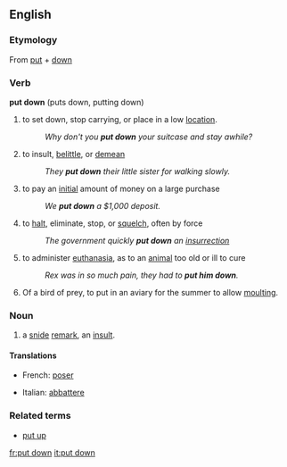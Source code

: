 {{see|put-down}}

==English==

===Etymology===
From [[put]] + [[down]]

===Verb===
'''put down''' (puts down, putting down)

# to set down, stop carrying, or place in a low [[location]].
#: ''Why don't you '''put down''' your suitcase and stay awhile?''
# {{idiom}} to insult, [[belittle]], or [[demean]]
#: ''They '''put down''' their little sister for walking slowly.''
# to pay an [[initial]] amount of money on a large purchase
#: ''We '''put down''' a $1,000 deposit.''
# to [[halt]], eliminate, stop, or [[squelch]], often by force
#: ''The government quickly '''put down''' an [[insurrection]]''
# {{euphemism}} to administer [[euthanasia]], as to an [[animal]] too old or ill to cure
#: ''Rex was in so much pain, they had to '''put him down'''.''
# {{context|falconry}} Of a bird of prey, to put in an aviary for the summer to allow [[moult]]ing.
===Noun===

# a [[snide]] [[remark]], an [[insult]].
====Translations====

{{trans-top|set down, stop carrying}}
*French: [[poser]]
{{trans-mid}}
{{trans-bottom}}

{{trans-top|administer euthanasia to an animal}}
*Italian: [[abbattere]]
{{trans-mid}}
{{trans-bottom}}

===Related terms===
*[[put up]]

[[fr:put down]]
[[it:put down]]
